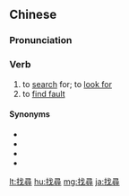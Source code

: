 {{also|找寻}}
==Chinese==
{{zh-forms|s=找寻}}

===Pronunciation===
{{zh-pron
|m=zhǎoxún
|c=zaau2 cam4
|cat=v
}}

===Verb===
{{zh-verb}}

# to [[search]] for; to [[look for]]
# to [[find fault]]

====Synonyms====
* {{zh-l|查找}}
* {{zh-l|搜}}
* {{zh-l|搜索}}
* {{zh-l|找}}

[[lt:找尋]]
[[hu:找尋]]
[[mg:找尋]]
[[ja:找尋]]